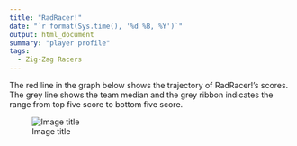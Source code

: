 ```yaml
---
title: "RadRacer!"
date: "`r format(Sys.time(), '%d %B, %Y')`"
output: html_document
summary: "player profile"
tags:
  - Zig-Zag Racers
---
```


The red line in the graph below shows the trajectory of RadRacer!'s scores. The grey line shows the team median and the grey ribbon indicates the range from top five score to bottom five score.

![Image title](RadRacer.jpg)
